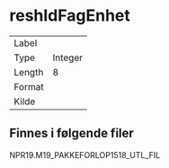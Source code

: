 
# reshIdFagEnhet

| | |
|----|----|
| Label    |  |
| Type     | Integer |
| Length   | 8    |
| Format   |  |
| Kilde    |   |

## Finnes i følgende filer

NPR19.M19_PAKKEFORLOP1518_UTL_FIL

